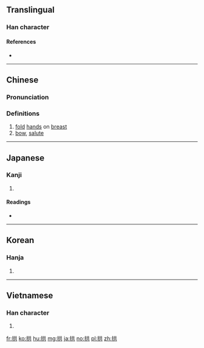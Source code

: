 ==Translingual==

===Han character===
{{Han char|rn=64|rad=手|as=06|sn=9|four=54081|canj=QTC|ids=⿰扌共}}

====References====
* {{Han ref|kx=0428.020|dkj=11994|dj=0776.220|hdz=31867.020|uh=62F1|ud=25329|bh=ABFD|bd=44029}}

----

==Chinese==
{{zh-forms}}

===Pronunciation===
{{zh-pron
|m=gǒng
|c=gung2
|mc=y
|oc=y
|ma=
|cat=v
}}

===Definitions===
# [[fold]] [[hand]]s on [[breast]]
# [[bow]], [[salute]]

----

==Japanese==

===Kanji===
{{ja-kanji|grade=|rs=手06}}

# {{defn|lang=ja|sort=手06}}

====Readings====
* {{ja-readings|on=[[きょう]] (kyō)|kun=[[こまぬく]] (komanuku)}}

----

==Korean==

===Hanja===
{{ko-hanja|hangeul=공|eumhun=|rv=gong|mr=kong|y=kong}}

# {{defn|lang=ko|sort=手06}}

----

==Vietnamese==

===Han character===
{{vi-hantu|cõng|rs=手06}}

# {{defn|lang=vi|sort=手06}}

[[fr:拱]]
[[ko:拱]]
[[hu:拱]]
[[mg:拱]]
[[ja:拱]]
[[no:拱]]
[[pl:拱]]
[[zh:拱]]